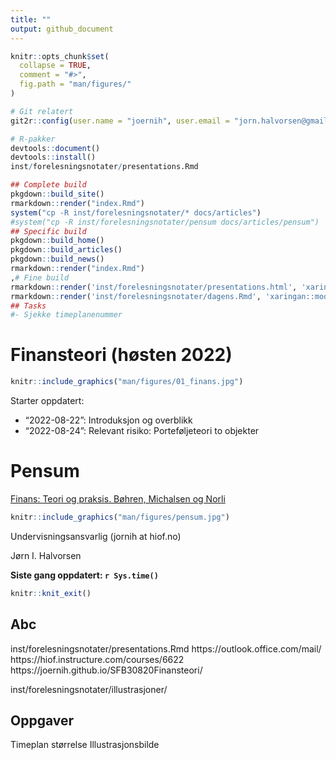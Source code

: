 ```yaml
---
title: ""
output: github_document
---
```


<!-- README.md is generated from README.Rmd. Please edit that file -->

```r
knitr::opts_chunk$set(
  collapse = TRUE,
  comment = "#>",
  fig.path = "man/figures/"
)
```

```r
# Git relatert
git2r::config(user.name = "joernih", user.email = "jorn.halvorsen@gmail.com")
```

```r
# R-pakker
devtools::document()
devtools::install()
inst/forelesningsnotater/presentations.Rmd
```

```r
## Complete build
pkgdown::build_site() 
rmarkdown::render("index.Rmd")
system("cp -R inst/forelesningsnotater/* docs/articles")
#system("cp -R inst/forelesningsnotater/pensum docs/articles/pensum")
## Specific build
pkgdown::build_home()
pkgdown::build_articles()
pkgdown::build_news()
rmarkdown::render("index.Rmd")
,# Fine build
rmarkdown::render('inst/forelesningsnotater/presentations.html', 'xaringan::moon_reader')
rmarkdown::render('inst/forelesningsnotater/dagens.Rmd', 'xaringan::moon_reader')
## Tasks
#- Sjekke timeplanenummer
```

# Finansteori (høsten 2022)

```r
knitr::include_graphics("man/figures/01_finans.jpg")
```

Starter oppdatert:

- "2022-08-22": Introduksjon og overblikk 
- "2022-08-24": Relevant risiko: Porteføljeteori to objekter 

# Pensum 
[Finans: Teori og praksis. Bøhren, Michalsen og Norli](https://www.fagbokforlaget.no/Finans-Teori-og-praksis/I9788245022193)

```r
knitr::include_graphics("man/figures/pensum.jpg")
```

Undervisningsansvarlig (jornih at hiof.no)

Jørn I. Halvorsen

**Siste gang oppdatert: `r Sys.time()`**

```r
knitr::knit_exit()
```

## Abc
inst/forelesningsnotater/presentations.Rmd
https://outlook.office.com/mail/
https://hiof.instructure.com/courses/6622
https://joernih.github.io/SFB30820Finansteori/


inst/forelesningsnotater/illustrasjoner/



## Oppgaver
Timeplan størrelse
Illustrasjonsbilde
